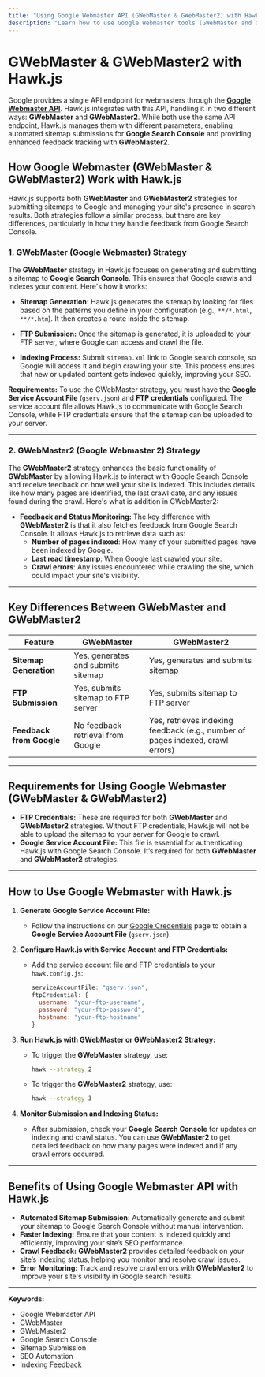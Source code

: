 ```yaml
---
title: "Using Google Webmaster API (GWebMaster & GWebMaster2) with Hawk.js"
description: "Learn how to use Google Webmaster tools (GWebMaster and GWebMaster2) with Hawk.js for automated sitemap submission, feedback tracking, and effective website indexing. Understand the differences between GWebMaster and GWebMaster2, and how to set them up."
---
```



# GWebMaster & GWebMaster2 with Hawk.js


Google provides a single API endpoint for webmasters through the **[Google Webmaster API](https://developers.google.com/webmaster-tools/about)**. Hawk.js integrates with this API, handling it in two different ways: **GWebMaster** and **GWebMaster2**. While both use the same API endpoint, Hawk.js manages them with different parameters, enabling automated sitemap submissions for **Google Search Console** and providing enhanced feedback tracking with **GWebMaster2**.


## How Google Webmaster (GWebMaster & GWebMaster2) Work with Hawk.js

Hawk.js supports both **GWebMaster** and **GWebMaster2** strategies for submitting sitemaps to Google and managing your site's presence in search results. Both strategies follow a similar process, but there are key differences, particularly in how they handle feedback from Google Search Console.

### 1. **GWebMaster (Google Webmaster) Strategy**
The **GWebMaster** strategy in Hawk.js focuses on generating and submitting a sitemap to **Google Search Console**. This ensures that Google crawls and indexes your content. Here's how it works:

- **Sitemap Generation:** Hawk.js generates the sitemap by looking for files based on the patterns you define in your configuration (e.g., `**/*.html`, `**/*.htm`). It then creates a route inside the sitemap.
  
- **FTP Submission:** Once the sitemap is generated, it is uploaded to your FTP server, where Google can access and crawl the file.

- **Indexing Process:** Submit `sitemap.xml` link to Google search console, so Google will access it and begin crawling your site. This process ensures that new or updated content gets indexed quickly, improving your SEO.

**Requirements:** To use the GWebMaster strategy, you must have the **Google Service Account File** (`gserv.json`) and **FTP credentials** configured. The service account file allows Hawk.js to communicate with Google Search Console, while FTP credentials ensure that the sitemap can be uploaded to your server.

---

### 2. **GWebMaster2 (Google Webmaster 2) Strategy**
The **GWebMaster2** strategy enhances the basic functionality of **GWebMaster** by allowing Hawk.js to interact with Google Search Console and receive feedback on how well your site is indexed. This includes details like how many pages are identified, the last crawl date, and any issues found during the crawl. Here's what is addition in GWebMaster2:

- **Feedback and Status Monitoring:** The key difference with **GWebMaster2** is that it also fetches feedback from Google Search Console. It allows Hawk.js to retrieve data such as:
  - **Number of pages indexed**: How many of your submitted pages have been indexed by Google.
  - **Last read timestamp**: When Google last crawled your site.
  - **Crawl errors**: Any issues encountered while crawling the site, which could impact your site's visibility.

---

## Key Differences Between GWebMaster and GWebMaster2

| Feature                       | **GWebMaster**                             | **GWebMaster2**                               |
|-------------------------------|--------------------------------------------|----------------------------------------------|
| **Sitemap Generation**         | Yes, generates and submits sitemap         | Yes, generates and submits sitemap           |
| **FTP Submission**             | Yes, submits sitemap to FTP server         | Yes, submits sitemap to FTP server           |
| **Feedback from Google**       | No feedback retrieval from Google          | Yes, retrieves indexing feedback (e.g., number of pages indexed, crawl errors) |

---

## Requirements for Using Google Webmaster (GWebMaster & GWebMaster2)

- **FTP Credentials:** These are required for both **GWebMaster** and **GWebMaster2** strategies. Without FTP credentials, Hawk.js will not be able to upload the sitemap to your server for Google to crawl.
- **Google Service Account File:** This file is essential for authenticating Hawk.js with Google Search Console. It’s required for both **GWebMaster** and **GWebMaster2** strategies.

---

## How to Use Google Webmaster with Hawk.js

1. **Generate Google Service Account File:**
   - Follow the instructions on our [Google Credentials](/docs/credentials/obtaining-google-credentials-for-hawk-js) page to obtain a **Google Service Account File** (`gserv.json`).
  
2. **Configure Hawk.js with Service Account and FTP Credentials:**
   - Add the service account file and FTP credentials to your `hawk.config.js`:

     ```js
     serviceAccountFile: "gserv.json",
     ftpCredential: { 
       username: "your-ftp-username", 
       password: "your-ftp-password", 
       hostname: "your-ftp-hostname" 
     }
     ```

3. **Run Hawk.js with GWebMaster or GWebMaster2 Strategy:**
   - To trigger the **GWebMaster** strategy, use:

     ```bash
     hawk --strategy 2
     ```

   - To trigger the **GWebMaster2** strategy, use:

     ```bash
     hawk --strategy 3
     ```

4. **Monitor Submission and Indexing Status:**
   - After submission, check your **Google Search Console** for updates on indexing and crawl status. You can use **GWebMaster2** to get detailed feedback on how many pages were indexed and if any crawl errors occurred.

---

## Benefits of Using Google Webmaster API with Hawk.js

- **Automated Sitemap Submission:** Automatically generate and submit your sitemap to Google Search Console without manual intervention.
- **Faster Indexing:** Ensure that your content is indexed quickly and efficiently, improving your site’s SEO performance.
- **Crawl Feedback:** **GWebMaster2** provides detailed feedback on your site’s indexing status, helping you monitor and resolve crawl issues.
- **Error Monitoring:** Track and resolve crawl errors with **GWebMaster2** to improve your site's visibility in Google search results.

---

**Keywords:**
<ul className="keywords">
  <li>Google Webmaster API</li>
  <li>GWebMaster</li>
  <li>GWebMaster2</li>
  <li>Google Search Console</li>
  <li>Sitemap Submission</li>
  <li>SEO Automation</li>
  <li>Indexing Feedback</li>
</ul>